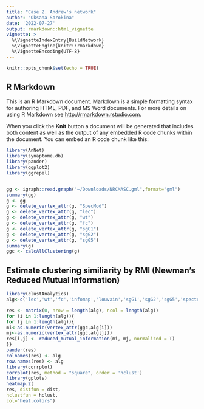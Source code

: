 ```yaml
---
title: "Case 2. Andrew's network"
author: "Oksana Sorokina"
date: '2022-07-27'
output: rmarkdown::html_vignette
vignette: >
  %\VignetteIndexEntry{BuildNetwork}
  %\VignetteEngine{knitr::rmarkdown}
  %\VignetteEncoding{UTF-8}
---
```


```r
knitr::opts_chunk$set(echo = TRUE)
```

## R Markdown

This is an R Markdown document. Markdown is a simple formatting syntax for authoring HTML, PDF, and MS Word documents. For more details on using R Markdown see <http://rmarkdown.rstudio.com>.

When you click the **Knit** button a document will be generated that includes both content as well as the output of any embedded R code chunks within the document. You can embed an R code chunk like this:

```r
library(AnNet)
library(synaptome.db)
library(pander)
library(ggplot2)
library(ggrepel)


gg <- igraph::read.graph("~/Downloads/NRCMASC.gml",format="gml")
summary(gg)
g <- gg
g <- delete_vertex_attr(g, "SpecMod")
g <- delete_vertex_attr(g, "lec")
g <- delete_vertex_attr(g, "wt")
g <- delete_vertex_attr(g, "fc")
g <- delete_vertex_attr(g, "sgG1")
g <- delete_vertex_attr(g, "sgG2")
g <- delete_vertex_attr(g, "sgG5")
summary(g)
ggc <- calcAllClustering(g)
```

## Estimate clustering similiarity by RMI (Newman’s Reduced Mutual Information)
```r

library(clustAnalytics)
alg<-c('lec','wt','fc','infomap','louvain','sgG1','sgG2','sgG5','spectral')

res <- matrix(0, nrow = length(alg), ncol = length(alg))
for (i in 1:length(alg)){
for (j in 1:length(alg)){
mi<-as.numeric(vertex_attr(ggc,alg[i]))
mj<-as.numeric(vertex_attr(ggc,alg[j]))
res[i,j] <- reduced_mutual_information(mi, mj, normalized = T)
}}
pander(res)
colnames(res) <- alg
row.names(res) <- alg
library(corrplot)
corrplot(res, method = "square", order = 'hclust')
library(gplots)
heatmap.2(
res, distfun = dist,
hclustfun = hclust,
col="heat.colors")
```

